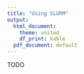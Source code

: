 ```yaml
---
title: "Using SLURM"
output:
  html_document:
    theme: united
    df_print: kable
  pdf_document: default
---
```





TODO
